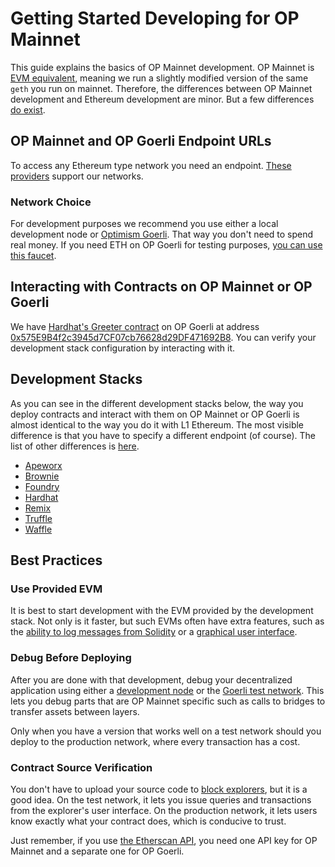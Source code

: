
# Getting Started Developing for OP Mainnet

This guide explains the basics of OP Mainnet development.
OP Mainnet is [EVM equivalent](https://medium.com/ethereum-optimism/introducing-evm-equivalence-5c2021deb306), meaning we run a slightly modified version of the same `geth` you run on mainnet.
Therefore, the differences between OP Mainnet development and Ethereum development are minor.
But a few differences [do exist](differences).

## OP Mainnet and OP Goerli Endpoint URLs

To access any Ethereum type network you need an endpoint. [These providers](/tools/rpc-providers/) support our networks.

### Network Choice

For development purposes we recommend you use either a local development node or [Optimism Goerli](https://goerli-explorer.optimism.io/).
That way you don't need to spend real money.
If you need ETH on OP Goerli for testing purposes, [you can use this faucet](https://optimismfaucet.xyz/).

## Interacting with Contracts on OP Mainnet or OP Goerli

We have [Hardhat's Greeter contract](hardhat/contracts/Greeter.sol) on OP Goerli at address [0x575E9B4f2c3945d7CF07cb76628d29DF471692B8](https://goerli-explorer.optimism.io/address/0x575E9B4f2c3945d7CF07cb76628d29DF471692B8). 
You can verify your development stack configuration by interacting with it. 

## Development Stacks
As you can see in the different development stacks below, the way you deploy contracts and interact with them on OP Mainnet or OP Goerli is almost identical to the way you do it with L1 Ethereum.
The most visible difference is that you have to specify a different endpoint (of course). 
The list of other differences is [here](differences).

- [Apeworx](https://www.apeworx.io/)
- [Brownie](https://eth-brownie.readthedocs.io/en/stable/install.html)
- [Foundry](https://getfoundry.sh/)
- [Hardhat](https://hardhat.org/)
- [Remix](https://remix.ethereum.org)
- [Truffle](https://trufflesuite.com/)
- [Waffle](https://getwaffle.io/)

## Best Practices

### Use Provided EVM
It is best to start development with the EVM provided by the development stack. 
Not only is it faster, but such EVMs often have extra features, such as the [ability to log messages from Solidity](https://hardhat.org/tutorial/debugging-with-hardhat-network.html) or a [graphical user interface](https://trufflesuite.com/ganache/).

### Debug Before Deploying
After you are done with that development, debug your decentralized application using either a [development node](/testing/dev-node) or the [Goerli test network](/op-networks). 
This lets you debug parts that are OP Mainnet specific such as calls to bridges to transfer assets between layers.

Only when you have a version that works well on a test network should you deploy to the production network, where every transaction has a cost.

### Contract Source Verification

You don't have to upload your source code to [block explorers](/tools/block-explorers), but it is a good idea. 
On the test network, it lets you issue queries and transactions from the explorer's user interface.
On the production network, it lets users know exactly what your contract does, which is conducive to trust.

Just remember, if you use [the Etherscan API](https://explorer.optimism.io/apis), you need one API key for OP Mainnet and a separate one for OP Goerli.